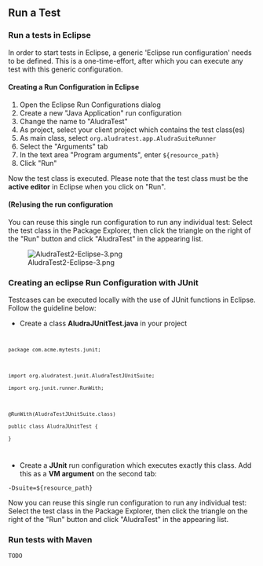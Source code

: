 == Run a Test ==

=== Run a tests in Eclipse ===

In order to start tests in Eclipse, a generic 'Eclipse run configuration' needs to be defined. This is a one-time-effort, after which you can execute any test with this generic configuration.

==== Creating a Run Configuration in Eclipse ====

# Open the Eclipse Run Configurations dialog
# Create a new "Java Application" run configuration 
# Change the name to "AludraTest"
# As project, select your client project which contains the test class(es)
# As main class, select <code>org.aludratest.app.AludraSuiteRunner</code>
# Select the "Arguments" tab
# In the text area "Program arguments", enter <code>${resource_path}</code>
# Click "Run"

Now the test class is executed. Please note that the test class must be the '''active editor''' in Eclipse when you click
on "Run".

==== (Re)using the run configuration ====

You can reuse this single run configuration to run any individual test: Select the test class in the Package Explorer, then click the triangle on the right of the "Run" button and click "AludraTest" in the appearing list.

[[Image:AludraTest2-Eclipse-3.png]]

=== Creating an eclipse Run Configuration with JUnit ===

Testcases can be executed locally with the use of JUnit functions in Eclipse. Follow the guideline below:

* Create a class '''AludraJUnitTest.java''' in your project

<code>
 package com.acme.mytests.junit;
 
 import org.aludratest.junit.AludraTestJUnitSuite;
 import org.junit.runner.RunWith;
 
 @RunWith(AludraTestJUnitSuite.class)
 public class AludraJUnitTest {
 }
</code>

* Create a '''JUnit''' run configuration which executes exactly this class. Add this as a '''VM argument''' on the second tab:

<code>-Dsuite=${resource_path}</code> 

Now you can reuse this single run configuration to run any individual test: Select the test class in the Package Explorer, then click the triangle on the right of the "Run" button and click "AludraTest" in the appearing list.

=== Run tests with Maven ===

 TODO


